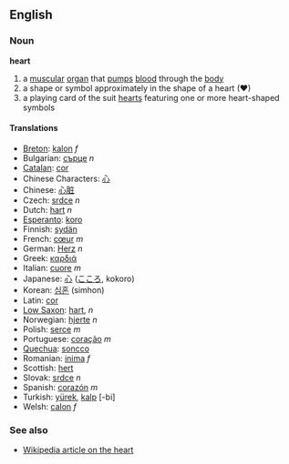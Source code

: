 ==English==
===Noun===
'''heart'''

# a [[muscular]] [[organ]] that [[pump]]s [[blood]] through the [[body]]
# a shape or symbol approximately in the shape of a heart (♥)
# a playing card of the suit [[hearts]] featuring one or more heart-shaped symbols

====Translations====
*[[Breton]]: [[kalon]] ''f''
*Bulgarian: [[сърце]] ''n''
*[[Catalan]]: [[cor]]
*Chinese Characters: [[心]]
*Chinese: [[心脏]]
*Czech: [[srdce]] ''n''
*Dutch: [[hart]] ''n''
*[[Esperanto]]: [[koro]]
*Finnish: [[sydän]]
*French: [[cœur]] ''m''
*German: [[Herz]] ''n''
*Greek: [[καρδιά]]
*Italian: [[cuore]] ''m''
*Japanese: [[心]] ([[こころ]], kokoro)
*Korean: [[심혼]] (simhon)
*Latin: [[cor]]
*[[Low Saxon]]: [[hart]], ''n''
*Norwegian: [[hjerte]] ''n''
*Polish: [[serce]] ''m''
*Portuguese: [[coração]] ''m''
*[[Quechua]]: [[soncco]]
*Romanian: [[inima]] ''f''
*Scottish: [[hert]]
*Slovak: [[srdce]] ''n''
*Spanish: [[corazón]] ''m''
*Turkish: [[yürek]], [[kalp]] [-bi]
*Welsh: [[calon]] ''f''

===See also===
*[[en:heart|Wikipedia article on the heart]]